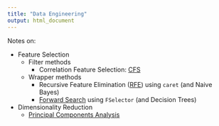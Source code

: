 ```yaml
---
title: "Data Engineering"
output: html_document
---
```


Notes on:

  - Feature Selection
    - Filter methods 
      - Correlation Feature Selection: [CFS](cfs.html)
    - Wrapper methods
      - Recursive Feature Elimination ([RFE](rfe.html)) using `caret` (and Naive Bayes)
      - [Forward Search](wrapper.html) using `FSelector` (and Decision Trees)
  - Dimensionality Reduction
    - [Principal Components Analysis](pca.html)